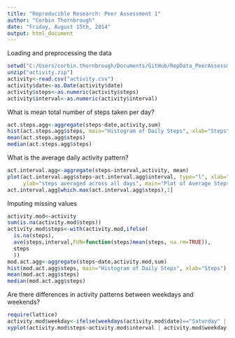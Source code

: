 ```yaml
---
title: "Reproducible Research: Peer Assessment 1"
author: "Corbin Thornbrough"
date: "Friday, August 15th, 2014"
output: html_document
---
```


Loading and preprocessing the data
```r
setwd("C:/Users/corbin.thornbrough/Documents/GitHub/RepData_PeerAssessment1")
unzip("activity.zip")
activity<-read.csv("activity.csv")
activity$date<-as.Date(activity$date)
activity$steps<-as.numeric(activity$steps)
activity$interval<-as.numeric(activity$interval)
```


What is mean total number of steps taken per day?

```r
act.steps.agg<-aggregate(steps~date,activity,sum)
hist(act.steps.agg$steps, main="Histogram of Daily Steps", xlab="Steps")
mean(act.steps.agg$steps)
median(act.steps.agg$steps)
```

What is the average daily activity pattern?

```r
act.interval.agg<-aggregate(steps~interval,activity, mean)
plot(act.interval.agg$steps~act.interval.agg$interval, type="l", xlab="five-minute interval",
     ylab="steps averaged across all days", main="Plot of Average Steps by Interval")
act.interval.agg[which.max(act.interval.agg$steps),1]
```

Imputing missing values

```r
activity.mod<-activity
sum(is.na(activity.mod$steps))
activity.mod$steps<-with(activity.mod,ifelse(
  is.na(steps),
  ave(steps,interval,FUN=function(steps)mean(steps, na.rm=TRUE)),
  steps
  ))
mod.act.agg<-aggregate(steps~date,activity.mod,sum)
hist(mod.act.agg$steps, main="Histogram of Daily Steps", xlab="Steps")
mean(mod.act.agg$steps)
median(mod.act.agg$steps)
```


Are there differences in activity patterns between weekdays and weekends?
```r
require(lattice)
activity.mod$weekday<-ifelse(weekdays(activity.mod$date)=="Saturday" | weekdays(activity.mod$date)=="Sunday","weekend","weekday")
xyplot(activity.mod$steps~activity.mod$interval | activity.mod$weekday, activity.mod, type="h", ylab="Steps",xlab="Interval")
```
